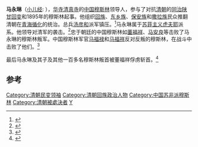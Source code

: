 '''马永琳'''{{BD|19世纪||1895年|catIdx=M}}（[[小儿经|小儿经]]: {{lang|zh-Arab|ﻣَﺎ  ﻳْﻮ لٍ}}），[[华寺清真寺|华寺清真寺]]的[[回族|中国穆斯林]]领导人，参与了对抗[[清朝|清朝]]的[[同治陕甘回变|同治陕甘回变]]和1895年的穆斯林起事。他组织[[回族|回族]]、[[东乡族|东乡族]]、[[保安族|保安族]]和[[撒拉族|撒拉族]]民众推翻清朝在[[青海|青海]][[循化|循化]]的统治。总兵[[汤彦和|汤彦和]]派军镇压。<ref>{{cite book|url=https://books.google.com/books?id=BwuSpFiOFfYC&pg=PA119|title=China's Muslim Hui community: migration, settlement and sects|author=Michael Dillon|year=1999|publisher=Curzon Press|location=Richmond|page=136|isbn=0-7007-1026-4}}</ref>马永琳属于[[苏菲主义|苏菲主义]][[虎夫耶|虎夫耶]]派系。他领导对清军的袭击。<ref>{{cite book|url=https://books.google.com/books?id=90CN0vtxdY0C|title=Familiar strangers: a history of Muslims in Northwest China|author=Jonathan Neaman Lipman|year=2004|publisher=University of Washington Press|location=Seattle|page=155|isbn=0-295-97644-6}}</ref>忠于朝廷的中国穆斯林如[[董福祥|董福祥]]、[[马安良|马安良]]等击败了马永琳的穆斯林叛军。中国穆斯林军官[[马福禄|马福禄]]和[[马福祥|马福祥]]反对反叛的穆斯林，在战斗中击败了他们。<ref>{{cite book|url=https://books.google.com/books?id=90CN0vtxdY0C|title=Familiar strangers: a history of Muslims in Northwest China|author=Jonathan Neaman Lipman|year=2004|publisher=University of Washington Press|location=Seattle|page=168|isbn=0-295-97644-6}}</ref>

最后马永琳及其子及其他一百多名穆斯林叛首被董福祥俘虏斩首。<ref>{{cite book|title=TRANSLATION OF THE PEKING GAZETTE for 1896|first=|last=|location=Shanghai|edition=|year=1897|publisher=REPRINTED FROM THE "NORTH-CHINA HERALD AND SUPREME COURT AND CONSULAR GAZETTE"|url=https://library.uoregon.edu/ec/e-asia/read/pg1896all.pdf|page=6|isbn=|accessdate=24 April 2014|ref=harv|archive-date=2014-05-29|archive-url=https://web.archive.org/web/20140529023817/http://library.uoregon.edu/ec/e-asia/read/pg1896all.pdf|dead-url=no}}</ref>

== 参考 ==
{{Reflist|2}}

[[Category:清朝民变领袖|Category:清朝民变领袖]]
[[Category:清朝回族政治人物|Category:清朝回族政治人物]]
[[Category:中国苏非派穆斯林|Category:中国苏非派穆斯林]]
[[Category:清朝被處決者|Category:清朝被處決者]]
[[Category:马姓|Y]]